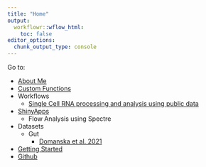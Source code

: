 ```yaml
---
title: "Home"
output:
  workflowr::wflow_html:
    toc: false
editor_options:
  chunk_output_type: console
---
```

 
Go to:  
 
- [About Me](https://drthomasoneil.github.io/CVR-site/about.html)
- [Custom Functions](https://drthomasoneil.github.io/CVR-site/functions.html)
- Workflows
  - [Single Cell RNA processing and analysis using public data](https://drthomasoneil.github.io/CVR-site/workflow_sc.html)
- [ShinyApps](https://drthomasoneil.github.io/CVR-site/apps.html)
  - Flow Analysis using Spectre
- Datasets
  - Gut
    - [Domanska et al. 2021](https://drthomasoneil.github.io/CVR-site/ds_Domanska.html)
- [Getting Started](https://drthomasoneil.github.io/CVR-site/start.html)
- [Github](https://github.com/DrThomasOneil/CVR-site) 
 
